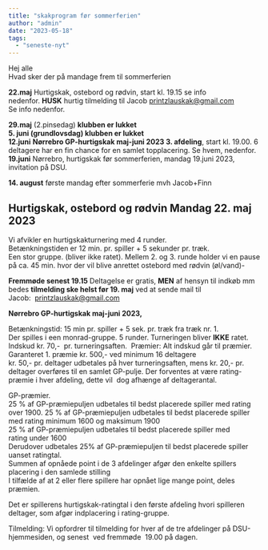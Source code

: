 ```yaml
---
title: "skakprogram før sommerferien"
author: "admin"
date: "2023-05-18"
tags: 
  - "seneste-nyt"
---
```


Hej alle  
Hvad sker der på mandage frem til sommerferien

**22.maj** Hurtigskak, ostebord og rødvin, start kl. 19.15 se info nedenfor. **HUSK** hurtig tilmelding til Jacob [printzlauskak@gmail.com](mailto:printzlauskak@gmail.com)   
Se info nedenfor.

**29.maj** (2.pinsedag) **klubben er lukket  
5\. juni (grundlovsdag) klubben er lukket**  
**12.juni** **Nørrebro GP-hurtigskak maj-juni 2023 3. afdeling**, start kl. 19.00. 6 deltagere har en fin chance for en samlet topplacering. Se hvem, nedenfor.  
**19.juni** Nørrebro, hurtigskak før sommerferien, mandag 19.juni 2023, invitation på DSU.

**14\. august** første mandag efter sommerferie mvh Jacob+Finn 

## **Hurtigskak, ostebord og rødvin Mandag 22. maj 2023**

Vi afvikler en hurtigskakturnering med 4 runder.  
Betænkningstiden er 12 min. pr. spiller + 5 sekunder pr. træk.  
Een stor gruppe. (bliver ikke ratet). Mellem 2. og 3. runde holder vi en pause på ca. 45 min. hvor der vil blive anrettet ostebord med rødvin (øl/vand)-

**Fremmøde senest 19.15** Deltagelse er gratis, **MEN** af hensyn til indkøb mm bedes **tilmelding ske helst før 19. maj** ved at sende mail til Jacob:  [printzlauskak@gmail.com](mailto:printzlauskak@gmail.com)

**Nørrebro GP-hurtigskak maj-juni 2023,**

Betænkningstid: 15 min pr. spiller + 5 sek. pr. træk fra træk nr. 1.   
Der spilles i een monrad-gruppe. 5 runder. Turneringen bliver **IKKE** ratet.  
Indskud kr. 70,-  pr. turneringsaften.  Præmier: Alt indskud går til præmier. Garanteret 1. præmie kr. 500,- ved minimum 16 deltagere  
kr. 50,- pr. deltager udbetales på hver turneringsaften, mens kr. 20,- pr. deltager overføres til en samlet GP-pulje. Der forventes at være rating-præmie i hver afdeling, dette vil  dog afhænge af deltagerantal.  
  
GP-præmier.  
25 % af GP-præmiepuljen udbetales til bedst placerede spiller med rating over 1900. 
25 % af GP-præmiepuljen udbetales til bedst placerede spiller med rating minimum 1600 og maksimum 1900  
25 % af GP-præmiepuljen udbetales til bedst placerede spiller med rating under 1600  
Derudover udbetales 25% af GP-præmiepuljen til bedst placerede spiller uanset ratingtal.  
Summen af opnåede point i de 3 afdelinger afgør den enkelte spillers placering i den samlede stilling   
I tilfælde af at 2 eller flere spillere har opnået lige mange point, deles præmien.  
  
Det er spillerens hurtigskak-ratingtal i den første afdeling hvori spilleren deltager, som afgør indplacering i rating-gruppe.

Tilmelding: Vi opfordrer til tilmelding for hver af de tre afdelinger på DSU-hjemmesiden, og senest  ved fremmøde  19.00 på dagen.
